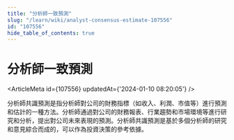 ```yaml
---
title: "分析師一致預測"
slug: "/learn/wiki/analyst-consensus-estimate-107556"
id: "107556"
hide_table_of_contents: true
---
```



# 分析師一致預測

<ArticleMeta id={107556} updatedAt={'2024-01-10 08:20:05'} />
<div className='border-solid border-b border-t-0 my-4 border-[var(--ifm-color-gray-300)]' />

分析師共識預測是指分析師對公司的財務指標（如收入、利潤、市值等）進行預測和估計的一種方法。分析師通過對公司的財務報表、行業趨勢和市場環境等進行研究和分析，提出對公司未來表現的預測。分析師共識預測是基於多個分析師的研究和意見綜合而成的，可以作為投資決策的參考依據。
